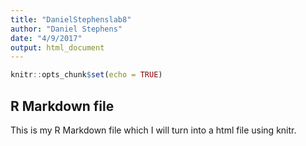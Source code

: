 ```yaml
---
title: "DanielStephenslab8"
author: "Daniel Stephens"
date: "4/9/2017"
output: html_document
---
```


```r
knitr::opts_chunk$set(echo = TRUE)
```

## R Markdown file
This is my R Markdown file which I will turn into a html file using knitr.

